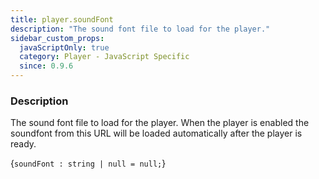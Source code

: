 ```yaml
---
title: player.soundFont
description: "The sound font file to load for the player."
sidebar_custom_props:
  javaScriptOnly: true
  category: Player - JavaScript Specific
  since: 0.9.6
---
```




<SettingsHeader />

### Description
The sound font file to load for the player. When the player is enabled the soundfont from this URL will be loaded automatically after the player is ready.

<CodeBlock language="ts">{`soundFont : string | null = null;`}</CodeBlock>

